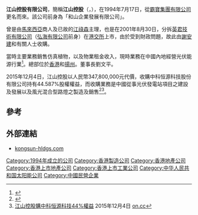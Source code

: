 '''江山控股有限公司'''，簡稱'''江山控股'''（'''{{lang-en|KONG SUN HOLDINGS LIMITED}}'''，{{hkex|0295}}），在1994年7月17日，從[[霸寶集團有限公司|霸寶集團有限公司]]更名而來。該公司前身為「和山企業發展有限公司」。

曾是由[[馬來西亞|馬來西亞]]商人及已故的[[江祿森|江祿森]]主理，也是在2001年8月30日，分拆[[英君技術有限公司|英君技術有限公司]]（[[弘海有限公司|弘海有限公司]]前身）在[[港交所|港交所]]上市，由於受到財政問題，故此由[[謝安建|謝安建]]和有關人士收購。

當時主要業務銷售仿真植物，以及物業租金收入，現時業務在中國內地經營光伏能源行業<ref>{{Cite web |url=http://www.kongsun-hldgs.com/about |title=江山控股有限公司簡介 |access-date=2014-12-28 |archive-url=https://web.archive.org/web/20141228164635/http://www.kongsun-hldgs.com/about |archive-date=2014-12-28 |dead-url=yes }}</ref>。總部位於[[香港|香港]]和[[揚州|揚州]]。董事長劉文平。

2015年12月4日，江山控股以人民幣347,800,000元代價，收購中科恒源科技股份有限公司持有44.587%股權權益，而收購業務是中國從事光伏發電站項目之建設及發展以及風光混合型路燈之製造及銷售<ref>{{Cite web |url=http://www.hkexnews.hk/listedco/listconews/SEHK/2015/1204/LTN201512041258_C.pdf |title=有關收購中科恒源科技股份有限公司 44.587%股權之 主要交易通告 |access-date=2015-12-04 |archive-date=2018-09-30 |archive-url=https://web.archive.org/web/20180930073958/http://www.hkexnews.hk/listedco/listconews/SEHK/2015/1204/LTN201512041258_C.pdf |dead-url=no }}</ref><ref>[http://hk.on.cc/hk/bkn/cnt/finance/20151204/bkn-20151204223338188-1204_00842_001.html 江山控股購中科恒源科技44%權益] {{Wayback|url=http://hk.on.cc/hk/bkn/cnt/finance/20151204/bkn-20151204223338188-1204_00842_001.html |date=20191209104703 }}2015年12月4日 [[on.cc|on.cc]]</ref>。

==參考==
{{reflist}}

==外部連結==
*[https://web.archive.org/web/20141228164901/http://www.kongsun-hldgs.com/ kongsun-hldgs.com]

[[Category:1994年成立的公司|Category:1994年成立的公司]]
[[Category:香港製造公司|Category:香港製造公司]]
[[Category:香港地產公司|Category:香港地產公司]]
[[Category:香港上市地產公司|Category:香港上市地產公司]]
[[Category:香港上市工業公司|Category:香港上市工業公司]]
[[Category:中华人民共和国太阳能公司|Category:中华人民共和国太阳能公司]]
[[Category:中國民營企業|Category:中國民營企業]]